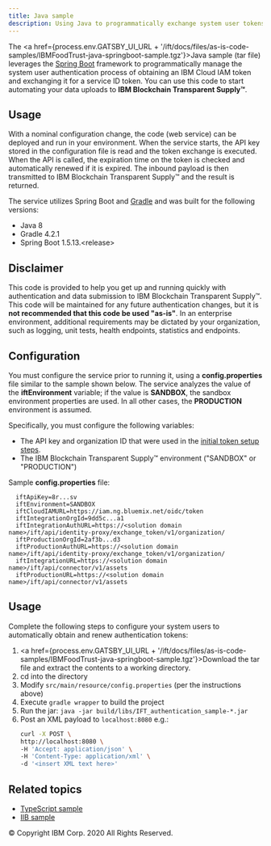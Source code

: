 ```yaml
---
title: Java sample
description: Using Java to programmatically exchange system user tokens
---
```


<PageDescription>

The <a href={process.env.GATSBY_UI_URL + '/ift/docs/files/as-is-code-samples/IBMFoodTrust-java-springboot-sample.tgz'}>Java sample</a>
(tar file) leverages the <a href="https://spring.io/projects/spring-boot" target="_blank">Spring Boot</a>
framework to programmatically manage the system user authentication process of obtaining an
IBM Cloud IAM token and exchanging it for a service ID token. You can use this code to start
automating your data uploads to **IBM Blockchain Transparent Supply™**.

</PageDescription>

## Usage

With a nominal configuration change, the code (web service) can be deployed and run
in your environment. When the service starts, the API key stored in the configuration
file is read and the token exchange is executed. When the API is called, the expiration
time on the token is checked and automatically renewed if it is expired. The inbound
payload is then transmitted to IBM Blockchain Transparent Supply™ and the result is returned.

The service utilizes Spring Boot and <a href="https://gradle.org" target="_blank">Gradle</a>
and was built for the following versions:

- Java 8
- Gradle 4.2.1
- Spring Boot 1.5.13.&lt;release&gt;

## Disclaimer

This code is provided to help you get up and running quickly with authentication and data
submission to IBM Blockchain Transparent Supply™. This code will be maintained for any future authentication
changes, but it is **not recommended that this code be used "as-is"**. In an enterprise
environment, additional requirements may be dictated by your organization, such as logging,
unit tests, health endpoints, statistics and endpoints.

## Configuration

You must configure the service prior to running it, using a **config.properties** file similar
to the sample shown below. The service analyzes the value of the **iftEnvironment** variable;
if the value is **SANDBOX**, the sandbox environment properties are used. In all other cases,
the **PRODUCTION** environment is assumed.

Specifically, you must configure the following variables:

- The API key and organization ID that were used in the [initial token setup steps](/managing-users/authenticate-system-users).
- The IBM Blockchain Transparent Supply™ environment ("SANDBOX" or "PRODUCTION")

Sample **config.properties** file:

```
  iftApiKey=8r...sv
  iftEnvironment=SANDBOX
  iftCloudIAMURL=https://iam.ng.bluemix.net/oidc/token
  iftIntegrationOrgId=9dd5c...a1
  iftIntegrationAuthURL=https://<solution domain name>/ift/api/identity-proxy/exchange_token/v1/organization/
  iftProductionOrgId=2af3b...d3
  iftProductionAuthURL=https://<solution domain name>/ift/api/identity-proxy/exchange_token/v1/organization/
  iftIntegrationURL=https://<solution domain name>/ift/api/connector/v1/assets
  iftProductionURL=https://<solution domain name>/ift/api/connector/v1/assets

```

## Usage

Complete the following steps to configure your system users to automatically obtain and renew authentication tokens:

  1. <a href={process.env.GATSBY_UI_URL + '/ift/docs/files/as-is-code-samples/IBMFoodTrust-java-springboot-sample.tgz'}>Download
  the tar file</a> and extract the contents to a working directory.
  2. cd into the directory
  3. Modify `src/main/resource/config.properties` (per the instructions above)
  3. Execute `gradle wrapper` to build the project
  4. Run the jar: `java -jar build/libs/IFT_authentication_sample-*.jar`
  5. Post an XML payload to `localhost:8080` e.g.:
     ```bash
     curl -X POST \
     http://localhost:8080 \
     -H 'Accept: application/json' \
     -H 'Content-Type: application/xml' \
     -d '<insert XML text here>'
     ```

## Related topics

- [TypeScript sample](/managing-users/typescript-sample)
- [IIB sample](/managing-users/iib-sample)

<PageCopyright>© Copyright IBM Corp. 2020 All Rights Reserved.</PageCopyright>
